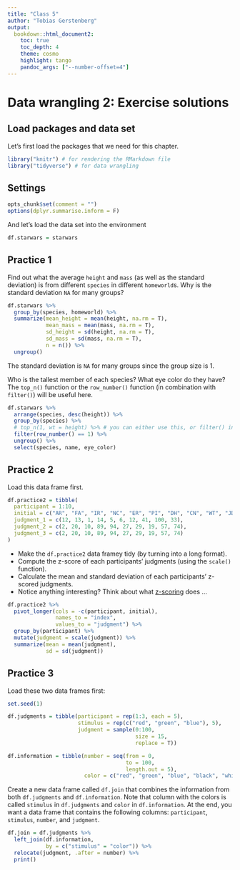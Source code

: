 ```yaml
---
title: "Class 5"
author: "Tobias Gerstenberg"
output:
  bookdown::html_document2:
    toc: true
    toc_depth: 4
    theme: cosmo
    highlight: tango
    pandoc_args: ["--number-offset=4"]
---
```


# Data wrangling 2: Exercise solutions 

## Load packages and data set 

Let's first load the packages that we need for this chapter. 

```r
library("knitr") # for rendering the RMarkdown file
library("tidyverse") # for data wrangling 
```

## Settings 

```r
opts_chunk$set(comment = "")
options(dplyr.summarise.inform = F)
```

And let's load the data set into the environment

```r
df.starwars = starwars
```

## Practice 1 

Find out what the average `height` and `mass` (as well as the standard deviation) is from different `species` in different `homeworld`s. Why is the standard deviation `NA` for many groups?  

```r
df.starwars %>% 
  group_by(species, homeworld) %>% 
  summarize(mean_height = mean(height, na.rm = T),
            mean_mass = mean(mass, na.rm = T),
            sd_height = sd(height, na.rm = T),
            sd_mass = sd(mass, na.rm = T),
            n = n()) %>% 
  ungroup()
```

The standard deviation is `NA` for many groups since the group size is 1. 

Who is the tallest member of each species? What eye color do they have? The `top_n()` function or the `row_number()` function (in combination with `filter()`) will be useful here. 

```r
df.starwars %>% 
  arrange(species, desc(height)) %>% 
  group_by(species) %>%
  # top_n(1, wt = height) %>% # you can either use this, or filter() in the next row
  filter(row_number() == 1) %>%
  ungroup() %>% 
  select(species, name, eye_color)
```

## Practice 2 

Load this data frame first.

```r
df.practice2 = tibble(
  participant = 1:10,
  initial = c("AR", "FA", "IR", "NC", "ER", "PI", "DH", "CN", "WT", "JD"), 
  judgment_1 = c(12, 13, 1, 14, 5, 6, 12, 41, 100, 33),
  judgment_2 = c(2, 20, 10, 89, 94, 27, 29, 19, 57, 74),
  judgment_3 = c(2, 20, 10, 89, 94, 27, 29, 19, 57, 74)
)
```

- Make the `df.practice2` data framey tidy (by turning into a long format).
- Compute the z-score of each participants' judgments (using the `scale()` function).
- Calculate the mean and standard deviation of each participants' z-scored judgments. 
- Notice anything interesting? Think about what [z-scoring](https://www.statisticshowto.datasciencecentral.com/probability-and-statistics/z-score/) does ... 

```r
df.practice2 %>% 
  pivot_longer(cols = -c(participant, initial),
               names_to = "index",
               values_to = "judgment") %>% 
  group_by(participant) %>% 
  mutate(judgment = scale(judgment)) %>% 
  summarize(mean = mean(judgment),
            sd = sd(judgment))
```

## Practice 3

Load these two data frames first: 

```r
set.seed(1)

df.judgments = tibble(participant = rep(1:3, each = 5),
                      stimulus = rep(c("red", "green", "blue"), 5),
                      judgment = sample(0:100,
                                        size = 15,
                                        replace = T))

df.information = tibble(number = seq(from = 0,
                                     to = 100,
                                     length.out = 5),
                        color = c("red", "green", "blue", "black", "white"))
```

Create a new data frame called `df.join` that combines the information from both `df.judgments` and `df.information`. Note that column with the colors is called `stimulus` in `df.judgments` and `color` in `df.information`. At the end, you want a data frame that contains the following columns: `participant`, `stimulus`, `number`, and `judgment`. 

```r
df.join = df.judgments %>% 
  left_join(df.information,
            by = c("stimulus" = "color")) %>% 
  relocate(judgment, .after = number) %>% 
  print()
```


